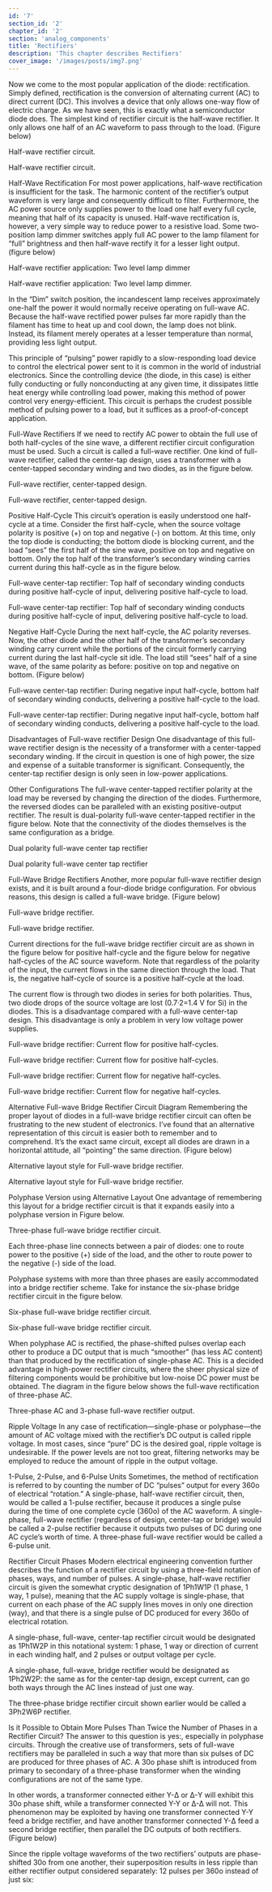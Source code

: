 ```yaml
---
id: '7'
section_id: '2'
chapter_id: '2'
section: 'analog_components'
title: 'Rectifiers'
description: 'This chapter describes Rectifiers'
cover_image: '/images/posts/img7.png'
---
```


Now we come to the most popular application of the diode: rectification. Simply defined, rectification is the conversion of alternating current (AC) to direct current (DC). This involves a device that only allows one-way flow of electric charge. As we have seen, this is exactly what a semiconductor diode does. The simplest kind of rectifier circuit is the half-wave rectifier. It only allows one half of an AC waveform to pass through to the load. (Figure below)

Half-wave rectifier circuit.

Half-wave rectifier circuit.

Half-Wave Rectification
For most power applications, half-wave rectification is insufficient for the task. The harmonic content of the rectifier’s output waveform is very large and consequently difficult to filter. Furthermore, the AC power source only supplies power to the load one half every full cycle, meaning that half of its capacity is unused. Half-wave rectification is, however, a very simple way to reduce power to a resistive load. Some two-position lamp dimmer switches apply full AC power to the lamp filament for “full” brightness and then half-wave rectify it for a lesser light output. (figure below)

Half-wave rectifier application: Two level lamp dimmer

Half-wave rectifier application: Two level lamp dimmer.

In the “Dim” switch position, the incandescent lamp receives approximately one-half the power it would normally receive operating on full-wave AC. Because the half-wave rectified power pulses far more rapidly than the filament has time to heat up and cool down, the lamp does not blink. Instead, its filament merely operates at a lesser temperature than normal, providing less light output.

This principle of “pulsing” power rapidly to a slow-responding load device to control the electrical power sent to it is common in the world of industrial electronics. Since the controlling device (the diode, in this case) is either fully conducting or fully nonconducting at any given time, it dissipates little heat energy while controlling load power, making this method of power control very energy-efficient. This circuit is perhaps the crudest possible method of pulsing power to a load, but it suffices as a proof-of-concept application.

Full-Wave Rectifiers
If we need to rectify AC power to obtain the full use of both half-cycles of the sine wave, a different rectifier circuit configuration must be used. Such a circuit is called a full-wave rectifier. One kind of full-wave rectifier, called the center-tap design, uses a transformer with a center-tapped secondary winding and two diodes, as in the figure below.

Full-wave rectifier, center-tapped design.

Full-wave rectifier, center-tapped design.

Positive Half-Cycle
This circuit’s operation is easily understood one half-cycle at a time. Consider the first half-cycle, when the source voltage polarity is positive (+) on top and negative (-) on bottom. At this time, only the top diode is conducting; the bottom diode is blocking current, and the load “sees” the first half of the sine wave, positive on top and negative on bottom. Only the top half of the transformer’s secondary winding carries current during this half-cycle as in the figure below.

Full-wave center-tap rectifier: Top half of secondary winding conducts during positive half-cycle of input, delivering positive half-cycle to load.

Full-wave center-tap rectifier: Top half of secondary winding conducts during positive half-cycle of input, delivering positive half-cycle to load.

Negative Half-Cycle
During the next half-cycle, the AC polarity reverses. Now, the other diode and the other half of the transformer’s secondary winding carry current while the portions of the circuit formerly carrying current during the last half-cycle sit idle. The load still “sees” half of a sine wave, of the same polarity as before: positive on top and negative on bottom. (Figure below)

Full-wave center-tap rectifier: During negative input half-cycle, bottom half of secondary winding conducts, delivering a positive half-cycle to the load.

Full-wave center-tap rectifier: During negative input half-cycle, bottom half of secondary winding conducts, delivering a positive half-cycle to the load.

Disadvantages of Full-wave rectifier Design
One disadvantage of this full-wave rectifier design is the necessity of a transformer with a center-tapped secondary winding. If the circuit in question is one of high power, the size and expense of a suitable transformer is significant. Consequently, the center-tap rectifier design is only seen in low-power applications.

Other Configurations
The full-wave center-tapped rectifier polarity at the load may be reversed by changing the direction of the diodes. Furthermore, the reversed diodes can be paralleled with an existing positive-output rectifier. The result is dual-polarity full-wave center-tapped rectifier in the figure below. Note that the connectivity of the diodes themselves is the same configuration as a bridge.

Dual polarity full-wave center tap rectifier

Dual polarity full-wave center tap rectifier


Full-Wave Bridge Rectifiers
Another, more popular full-wave rectifier design exists, and it is built around a four-diode bridge configuration. For obvious reasons, this design is called a full-wave bridge. (Figure below)

Full-wave bridge rectifier.

Full-wave bridge rectifier.

Current directions for the full-wave bridge rectifier circuit are as shown in the figure below for positive half-cycle and the figure below for negative half-cycles of the AC source waveform. Note that regardless of the polarity of the input, the current flows in the same direction through the load. That is, the negative half-cycle of source is a positive half-cycle at the load.

The current flow is through two diodes in series for both polarities. Thus, two diode drops of the source voltage are lost (0.7·2=1.4 V for Si) in the diodes. This is a disadvantage compared with a full-wave center-tap design. This disadvantage is only a problem in very low voltage power supplies.

Full-wave bridge rectifier: Current flow for positive half-cycles.

Full-wave bridge rectifier: Current flow for positive half-cycles.

Full-wave bridge rectifier: Current flow for negative half-cycles.

Full-wave bridge rectifier: Current flow for negative half-cycles.

Alternative Full-wave Bridge Rectifier Circuit Diagram
Remembering the proper layout of diodes in a full-wave bridge rectifier circuit can often be frustrating to the new student of electronics. I’ve found that an alternative representation of this circuit is easier both to remember and to comprehend. It’s the exact same circuit, except all diodes are drawn in a horizontal attitude, all “pointing” the same direction. (Figure below)

Alternative layout style for Full-wave bridge rectifier.

Alternative layout style for Full-wave bridge rectifier.


Polyphase Version using Alternative Layout
One advantage of remembering this layout for a bridge rectifier circuit is that it expands easily into a polyphase version in Figure below.




Three-phase full-wave bridge rectifier circuit.

Each three-phase line connects between a pair of diodes: one to route power to the positive (+) side of the load, and the other to route power to the negative (-) side of the load.

Polyphase systems with more than three phases are easily accommodated into a bridge rectifier scheme. Take for instance the six-phase bridge rectifier circuit in the figure below.

Six-phase full-wave bridge rectifier circuit.

Six-phase full-wave bridge rectifier circuit.

When polyphase AC is rectified, the phase-shifted pulses overlap each other to produce a DC output that is much “smoother” (has less AC content) than that produced by the rectification of single-phase AC. This is a decided advantage in high-power rectifier circuits, where the sheer physical size of filtering components would be prohibitive but low-noise DC power must be obtained. The diagram in the figure below shows the full-wave rectification of three-phase AC.




Three-phase AC and 3-phase full-wave rectifier output.


Ripple Voltage
In any case of rectification—single-phase or polyphase—the amount of AC voltage mixed with the rectifier’s DC output is called ripple voltage. In most cases, since “pure” DC is the desired goal, ripple voltage is undesirable. If the power levels are not too great, filtering networks may be employed to reduce the amount of ripple in the output voltage.

1-Pulse, 2-Pulse, and 6-Pulse Units
Sometimes, the method of rectification is referred to by counting the number of DC “pulses” output for every 360o of electrical “rotation.” A single-phase, half-wave rectifier circuit, then, would be called a 1-pulse rectifier, because it produces a single pulse during the time of one complete cycle (360o) of the AC waveform. A single-phase, full-wave rectifier (regardless of design, center-tap or bridge) would be called a 2-pulse rectifier because it outputs two pulses of DC during one AC cycle’s worth of time. A three-phase full-wave rectifier would be called a 6-pulse unit.

Rectifier Circuit Phases
Modern electrical engineering convention further describes the function of a rectifier circuit by using a three-field notation of phases, ways, and number of pulses. A single-phase, half-wave rectifier circuit is given the somewhat cryptic designation of 1Ph1W1P (1 phase, 1 way, 1 pulse), meaning that the AC supply voltage is single-phase, that current on each phase of the AC supply lines moves in only one direction (way), and that there is a single pulse of DC produced for every 360o of electrical rotation.

A single-phase, full-wave, center-tap rectifier circuit would be designated as 1Ph1W2P in this notational system: 1 phase, 1 way or direction of current in each winding half, and 2 pulses or output voltage per cycle.

A single-phase, full-wave, bridge rectifier would be designated as 1Ph2W2P: the same as for the center-tap design, except current, can go both ways through the AC lines instead of just one way.

The three-phase bridge rectifier circuit shown earlier would be called a 3Ph2W6P rectifier.

Is it Possible to Obtain More Pulses Than Twice the Number of Phases in a Rectifier Circuit?
The answer to this question is yes:, especially in polyphase circuits. Through the creative use of transformers, sets of full-wave rectifiers may be paralleled in such a way that more than six pulses of DC are produced for three phases of AC. A 30o phase shift is introduced from primary to secondary of a three-phase transformer when the winding configurations are not of the same type.

In other words, a transformer connected either Y-Δ or Δ-Y will exhibit this 30o phase shift, while a transformer connected Y-Y or Δ-Δ will not. This phenomenon may be exploited by having one transformer connected Y-Y feed a bridge rectifier, and have another transformer connected Y-Δ feed a second bridge rectifier, then parallel the DC outputs of both rectifiers. (Figure below)

Since the ripple voltage waveforms of the two rectifiers’ outputs are phase-shifted 30o from one another, their superposition results in less ripple than either rectifier output considered separately: 12 pulses per 360o instead of just six: